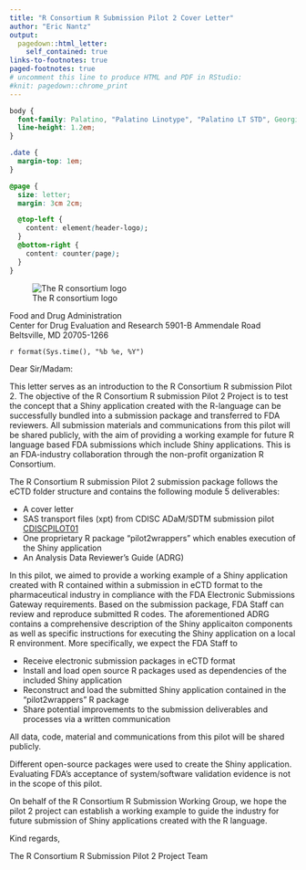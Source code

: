 ```yaml
---
title: "R Consortium R Submission Pilot 2 Cover Letter"
author: "Eric Nantz"
output:
  pagedown::html_letter:
    self_contained: true
links-to-footnotes: true
paged-footnotes: true
# uncomment this line to produce HTML and PDF in RStudio:
#knit: pagedown::chrome_print
---
```


```css
body {
  font-family: Palatino, "Palatino Linotype", "Palatino LT STD", Georgia, 'Source Han Serif', 'Songti SC', serif;
  line-height: 1.2em;
}

.date {
  margin-top: 1em;
}

@page {
  size: letter;
  margin: 3cm 2cm;

  @top-left {
    content: element(header-logo);
  }
  @bottom-right {
    content: counter(page);
  }
}
```

![The R consortium logo](rconsortium.png){.logo}

Food and Drug Administration  
Center for Drug Evaluation and Research 5901-B Ammendale Road  
Beltsville, MD 20705-1266

::: date
`r format(Sys.time(), "%b %e, %Y")`
:::

Dear Sir/Madam:

This letter serves as an introduction to the R Consortium R submission Pilot 2. The objective of the R Consortium R submission Pilot 2 Project is to test the concept that a Shiny application created with the R-language can be successfully bundled into a submission package and transferred to FDA reviewers. All submission materials and communications from this pilot will be shared publicly, with the aim of providing a working example for future R language based FDA submissions which include Shiny applications. This is an FDA-industry collaboration through the non-profit organization R Consortium.

The R Consortium R submission Pilot 2 submission package follows the eCTD folder structure and contains the following module 5 deliverables:

- A cover letter
- SAS transport files (xpt) from CDISC ADaM/SDTM submission pilot <u>CDISCPILOT01</u>
- One proprietary R package "pilot2wrappers" which enables execution of the Shiny application
- An Analysis Data Reviewer's Guide (ADRG)

In this pilot, we aimed to provide a working example of a Shiny application created with R contained within a submission in eCTD format to the pharmaceutical industry in compliance with the FDA Electronic Submissions Gateway requirements. Based on the submission package, FDA Staff can review and reproduce submitted R codes. The aforementioned ADRG contains a comprehensive description of the Shiny applicaiton components as well as specific instructions for executing the Shiny application on a local R environment. More specifically, we expect the FDA Staff to

- Receive electronic submission packages in eCTD format
- Install and load open source R packages used as dependencies of the included Shiny application
- Reconstruct and load the submitted Shiny application contained in the "pilot2wrappers" R package
- Share potential improvements to the submission deliverables and processes via a written communication

All data, code, material and communications from this pilot will be shared publicly.

Different open-source packages were used to create the Shiny application. Evaluating FDA’s acceptance of system/software validation evidence is not in the scope of this pilot.

On behalf of the R Consortium R Submission Working Group, we hope the pilot 2 project can establish a working example to guide the industry for future submission of Shiny applications created with the R language.

Kind regards, 

The R Consortium R Submission Pilot 2 Project Team
